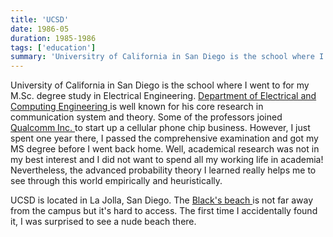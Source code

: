 ```yaml
---
title: 'UCSD'
date: 1986-05
duration: 1985-1986
tags: ['education']
summary: 'Universitry of California in San Diego is the school where I went to for my M.S. degree study in Electirical Engineering.'
---
```



University of California in San Diego is the school where I went to for my M.Sc. degree study in Electrical Engineering. <a className="inline-flex items-center justiry-between" href="https://www.ece.ucsd.edu/faculty-research/ece-research-areas/communication-theory-systems" target="_blank"> Department of Electrical and Computing Engineering <Symbol1f517 /></a>is well known for his core research in communication system and theory. Some of the professors joined <a className="inline-flex items-center justiry-between" href="https://www.qualcomm.com/" target="_blank"> Qualcomm Inc. <Symbol1f517 /></a> to start up a cellular phone chip business. However, I just spent one year there, I passed the comprehensive examination and got my MS degree before I went back home. Well, academical research was not in my best interest and I did not want to spend all my working life in academia! Nevertheless, the advanced probability theory I learned really helps me to see through this world empirically and heuristically.

UCSD is located in La Jolla, San Diego. The <a className="inline-flex items-center justiry-between" href="https://students.ucsd.edu/well-being/personal-safety/blacksbeach.html" target="_blank">Black's beach <Symbol1f517 /></a>is not far away from the campus but it's hard to access. The first time I accidentally found it, I was surprised to see a nude beach there.


